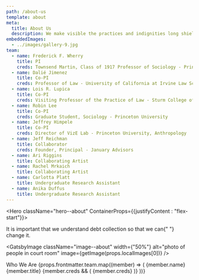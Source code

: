 ```yaml
---
path: /about-us
template: about
meta:
  title: About Us
  description: We make visible the practices and indignities long shielded from the light.
embeddedImages:
  - ../images/gallery-9.jpg
team:
  - name: Frederick F. Wherry
    title: PI
    creds: Townsend Martin, Class of 1917 Professor of Sociology - Princeton University
  - name: Dalié Jimenez
    title: Co-PI
    creds: Professor of Law - University of California at Irvine Law School
  - name: Lois R. Lupica
    title: Co-PI
    creds: Visiting Professor of the Practice of Law - Sturm College of Law, University of Denver
  - name: Robin Lee
    title: Co-PI
    creds: Graduate Student, Sociology - Princeton University
  - name: Jeffrey Himpele
    title: Co-PI
    creds: Director of VizE Lab - Princeton University, Anthropology
  - name: Jeff Reichman
    title: Collaborator
    creds: Founder, Principal - January Advisors
  - name: Ari Riggins
    title: Collaborating Artist
  - name: Rachel Mrkaich
    title: Collaborating Artist
  - name: Carlotta Platt
    title: Undergraduate Research Assistant
  - name: Anika Duffus
    title: Undergraduate Research Assistant
---
```



<Hero className="hero--about" ContainerProps={{justifyContent : "flex-start"}}>

<Typography className="hero__text">
  It is important that we understand debt collection so that we can{" "}
  <span>change it.</span>
</Typography>

</Hero>

<Block>

<GatsbyImage
  className="image--about"
  width={"50%"}
  alt="photo of people in court room"
  image={getImage(props.localImages[0])}
/>

<Grid container spacing={3}>
  <Grid item xs={12} md={4} lg={5}>
    <Typography component="h2" variant="underline">
      Who We Are
    </Typography>
  </Grid>
  <Grid item xs={12} md={8} lg={7}>
    <Grid className="list--team" component="ul" container>
      {props.frontmatter.team.map((member) => (
        <Grid component="li" item xs={12} sm={6}>
          <Box mt={2} mb={2} mr={3}>
            <Typography component="p" variant="h5">
              {member.name}
            </Typography>
            <Typography color="grey" variant="body1">
              {member.title}
            </Typography>
            {member.creds && (
              <Typography color="grey" variant="body2">
                {member.creds}
              </Typography>
            )}
          </Box>
        </Grid>
      ))}
    </Grid>
  </Grid>
</Grid>

</Block>
